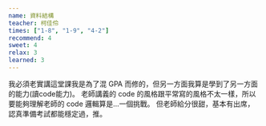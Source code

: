 ```yaml
---
name: 資料結構
teacher: 柯佳伶
times: ["1-8", "1-9", "4-2"]
recommend: 4
sweet: 4
relax: 3
learned: 3
---
```

我必須老實講這堂課我是為了混 GPA 而修的，但另一方面我算是學到了另一方面的能力(讀code能力)。
老師講義的 code 的風格跟平常寫的風格不太一樣，所以要能夠理解老師的 code 邏輯算是...一個挑戰。
但老師給分很甜，基本有出席，認真準備考試都能穩定過，推。